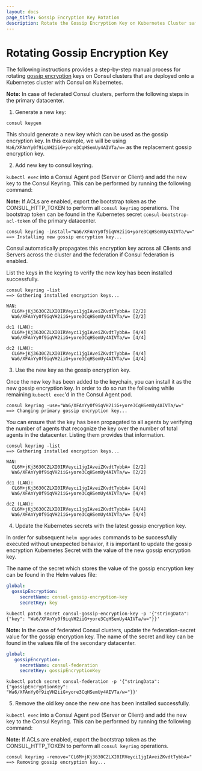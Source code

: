 ```yaml
---
layout: docs
page_title: Gossip Encryption Key Rotation
description: Rotate the Gossip Encryption Key on Kubernetes Cluster safely
---
```


# Rotating Gossip Encryption Key

The following instructions provides a step-by-step manual process for rotating [gossip encryption](/docs/security/encryption#gossip-encryption) keys on Consul clusters that are deployed onto a Kubernetes cluster with Consul on Kubernetes.

  **Note:** In case of federated Consul clusters, perform the following steps in the primary datacenter.

1. Generate a new key:

  ```shell-session
  consul keygen
  ```
  This should generate a new key which can be used as the gossip encryption key. In this example, we will be using
  `Wa6/XFAnYy0f9iqVH2iiG+yore3CqHSemUy4AIVTa/w=` as the replacement gossip encryption key.

2. Add new key to consul keyring.

  `kubectl exec` into a Consul Agent pod (Server or Client) and add the new key to the Consul Keyring. This can be performed by running the following command:

  **Note:** If ACLs are enabled, export the bootstrap token as the CONSUL_HTTP_TOKEN to perform all `consul keyring` operations. The bootstrap token can be found in the Kubernetes secret `consul-bootstrap-acl-token` of the primary datacenter.

  ```shell-session
  consul keyring -install="Wa6/XFAnYy0f9iqVH2iiG+yore3CqHSemUy4AIVTa/w="
  ==> Installing new gossip encryption key...
  ```
  Consul automatically propagates this encryption key across all Clients and Servers across the cluster and the federation if Consul federation is enabled.

  List the keys in the keyring to verify the new key has been installed successfully.

  ```shell-session
  consul keyring -list
  ==> Gathering installed encryption keys...

  WAN:
    CL6M+jKj3630CZLXI0IRVeyci1jgIAveiZKvdtTybbA= [2/2]
    Wa6/XFAnYy0f9iqVH2iiG+yore3CqHSemUy4AIVTa/w= [2/2]

  dc1 (LAN):
    CL6M+jKj3630CZLXI0IRVeyci1jgIAveiZKvdtTybbA= [4/4]
    Wa6/XFAnYy0f9iqVH2iiG+yore3CqHSemUy4AIVTa/w= [4/4]

  dc2 (LAN):
    CL6M+jKj3630CZLXI0IRVeyci1jgIAveiZKvdtTybbA= [4/4]
    Wa6/XFAnYy0f9iqVH2iiG+yore3CqHSemUy4AIVTa/w= [4/4]
  ```

3. Use the new key as the gossip encryption key.

  Once the new key has been added to the keychain, you can install it as the new gossip encryption key. In order to do so
  run the following while remaining `kubectl exec`'d in the Consul Agent pod.

  ```shell-session
  consul keyring -use="Wa6/XFAnYy0f9iqVH2iiG+yore3CqHSemUy4AIVTa/w="
  ==> Changing primary gossip encryption key...
  ```

  You can ensure that the key has been propagated to all agents by verifying the number of agents that recognize the key over the number of total agents in the datacenter. Listing them provides that information.

  ```shell-session
  consul keyring -list
  ==> Gathering installed encryption keys...

  WAN:
    CL6M+jKj3630CZLXI0IRVeyci1jgIAveiZKvdtTybbA= [2/2]
    Wa6/XFAnYy0f9iqVH2iiG+yore3CqHSemUy4AIVTa/w= [2/2]

  dc1 (LAN):
    CL6M+jKj3630CZLXI0IRVeyci1jgIAveiZKvdtTybbA= [4/4]
    Wa6/XFAnYy0f9iqVH2iiG+yore3CqHSemUy4AIVTa/w= [4/4]

  dc2 (LAN):
    CL6M+jKj3630CZLXI0IRVeyci1jgIAveiZKvdtTybbA= [4/4]
    Wa6/XFAnYy0f9iqVH2iiG+yore3CqHSemUy4AIVTa/w= [4/4]
  ```

4. Update the Kubernetes secrets with the latest gossip encryption key.

  In order for subsequent `helm upgrades` commands to be successfully executed without unexpected behavior, it is important to update the gossip encryption Kubernetes Secret with
  the value of the new gossip encryption key.

  The name of the secret which stores the value of the gossip encryption key can be found in the Helm values file:
  ```yaml
  global:
    gossipEncryption:
       secretName: consul-gossip-encryption-key
       secretKey: key
  ```

  ```shell-session
  kubectl patch secret consul-gossip-encryption-key -p '{"stringData":{"key": "Wa6/XFAnYy0f9iqVH2iiG+yore3CqHSemUy4AIVTa/w="}}'
  ```

  **Note:** In the case of federated Consul clusters, update the federation-secret value for the gossip encryption key. The name of the secret and key can be found in the values file of the secondary datacenter.

  ```yaml
  global:
     gossipEncryption:
       secretName: consul-federation
       secretKey: gossipEncryptionKey
  ```

  ```shell-session
  kubectl patch secret consul-federation -p '{"stringData":{"gossipEncryptionKey": "Wa6/XFAnYy0f9iqVH2iiG+yore3CqHSemUy4AIVTa/w="}}'
  ```

5. Remove the old key once the new one has been installed successfully.

  `kubectl exec` into a Consul Agent pod (Server or Client) and add the new key to the Consul Keyring. This can be performed by running the following command:

  **Note:** If ACLs are enabled, export the bootstrap token as the CONSUL_HTTP_TOKEN to perform all `consul keyring` operations.

  ```shell-session
  consul keyring -remove="CL6M+jKj3630CZLXI0IRVeyci1jgIAveiZKvdtTybbA="
  ==> Removing gossip encryption key...
  ```
